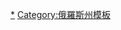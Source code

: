 {{navbox
|name  = 伊萬諾沃州行政區劃
|title = [[伊萬諾沃州]]{{tsl|en|Administrative divisions of Ivanovo Oblast|伊万诺沃州行政区划|行政区划}}
|listclass=hlist
|above = 州府：[[伊萬諾沃]]
|imageleft = [[File:Coat of Arms of Ivanovo Oblast.svg|40px|Coat of arms of Ivanovo Oblast]]
|image = [[File:Flag of Ivanovo Oblast.svg|40px|Flag of Ivanovo Oblast]]
|group1=区
|list1=
*[[富尔马诺夫区]]
*[[加夫里洛夫镇区]]
*[[伊利因斯科耶区]]
*[[伊万诺沃区 (伊万诺沃州)|伊万诺沃区]]
*[[基涅什马区]]
*[[共青城区 (伊万诺沃州)|共青城区]]
*[[列日涅沃区]]
*[[卢赫区]]
*[[帕列赫区]]
*[[佩斯佳基区]]
*[[普里沃尔日斯克区]]
*[[普切日区]]
*[[罗德尼基区]]
*[[萨维诺区]]
*[[舒亚区]]
*[[捷伊科沃区]]
*[[上兰杰赫区]]
*[[维丘加区]]
*[[尤里耶韦茨区]]
*[[尤扎区]]
*[[扎沃尔日斯克区]]
|group2=市
|list2=
*[[富爾馬諾夫 (伊萬諾沃州)|富爾馬諾夫]]
*[[加夫里洛夫鎮]]
*[[伊万诺沃]]
*[[基涅什马]]
*[[科赫馬]]
*[[共青城 (伊万诺沃州)|共青城]]
*[[納沃洛基]]
*[[普廖斯]]
*[[普里沃爾日斯克]]
*[[普切日]]
*[[羅德尼基]]
*[[舒亚]]
*[[捷伊科沃]]
*[[維丘加]]
*[[尤里耶韋茨]]
*[[尤扎]]
*[[扎沃爾日斯克]]
|group3=[[市級鎮]]
|list3=
*[[伊利因斯科耶-霍万斯科耶]]
*[[卡缅卡 (伊万诺沃州)|卡缅卡]]
*[[科洛博沃]]
*[[列日涅沃 (伊万诺沃州)|列日涅沃]]
*[[卢赫 (俄罗斯)|卢赫]]
*[[涅尔利]]
*[[新皮斯佐沃]]
*[[帕列赫]]
*[[佩斯佳基]]
*[[彼得罗夫斯基 (伊万诺沃州)|彼得罗夫斯基]]
*[[萨维诺 (市级镇)|萨维诺]]
*[[旧维丘加]]
*[[上兰杰赫]]
}}
<noinclude>[[Category:伊萬諾沃州城市|*]][[Category:俄羅斯州模板]]</noinclude>